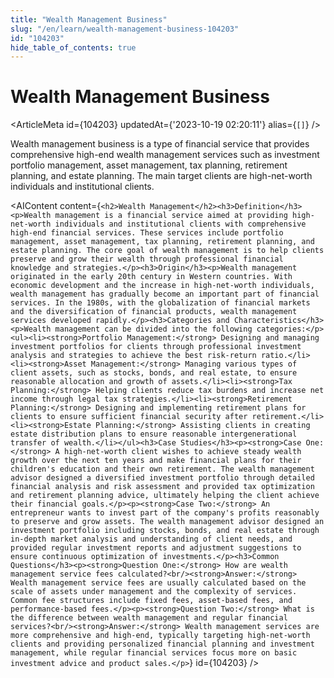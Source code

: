 ```yaml
---
title: "Wealth Management Business"
slug: "/en/learn/wealth-management-business-104203"
id: "104203"
hide_table_of_contents: true
---
```



# Wealth Management Business

<ArticleMeta id={104203} updatedAt={'2023-10-19 02:20:11'} alias={`[]`} />
<div className='border-solid border-b border-t-0 my-4 border-[var(--ifm-color-gray-300)]' />

Wealth management business is a type of financial service that provides comprehensive high-end wealth management services such as investment portfolio management, asset management, tax planning, retirement planning, and estate planning. The main target clients are high-net-worth individuals and institutional clients.

<AIContent content={`<h2>Wealth Management</h2><h3>Definition</h3><p>Wealth management is a financial service aimed at providing high-net-worth individuals and institutional clients with comprehensive high-end financial services. These services include portfolio management, asset management, tax planning, retirement planning, and estate planning. The core goal of wealth management is to help clients preserve and grow their wealth through professional financial knowledge and strategies.</p><h3>Origin</h3><p>Wealth management originated in the early 20th century in Western countries. With economic development and the increase in high-net-worth individuals, wealth management has gradually become an important part of financial services. In the 1980s, with the globalization of financial markets and the diversification of financial products, wealth management services developed rapidly.</p><h3>Categories and Characteristics</h3><p>Wealth management can be divided into the following categories:</p><ul><li><strong>Portfolio Management:</strong> Designing and managing investment portfolios for clients through professional investment analysis and strategies to achieve the best risk-return ratio.</li><li><strong>Asset Management:</strong> Managing various types of client assets, such as stocks, bonds, and real estate, to ensure reasonable allocation and growth of assets.</li><li><strong>Tax Planning:</strong> Helping clients reduce tax burdens and increase net income through legal tax strategies.</li><li><strong>Retirement Planning:</strong> Designing and implementing retirement plans for clients to ensure sufficient financial security after retirement.</li><li><strong>Estate Planning:</strong> Assisting clients in creating estate distribution plans to ensure reasonable intergenerational transfer of wealth.</li></ul><h3>Case Studies</h3><p><strong>Case One:</strong> A high-net-worth client wishes to achieve steady wealth growth over the next ten years and make financial plans for their children's education and their own retirement. The wealth management advisor designed a diversified investment portfolio through detailed financial analysis and risk assessment and provided tax optimization and retirement planning advice, ultimately helping the client achieve their financial goals.</p><p><strong>Case Two:</strong> An entrepreneur wants to invest part of the company's profits reasonably to preserve and grow assets. The wealth management advisor designed an investment portfolio including stocks, bonds, and real estate through in-depth market analysis and understanding of client needs, and provided regular investment reports and adjustment suggestions to ensure continuous optimization of investments.</p><h3>Common Questions</h3><p><strong>Question One:</strong> How are wealth management service fees calculated?<br/><strong>Answer:</strong> Wealth management service fees are usually calculated based on the scale of assets under management and the complexity of services. Common fee structures include fixed fees, asset-based fees, and performance-based fees.</p><p><strong>Question Two:</strong> What is the difference between wealth management and regular financial services?<br/><strong>Answer:</strong> Wealth management services are more comprehensive and high-end, typically targeting high-net-worth clients and providing personalized financial planning and investment management, while regular financial services focus more on basic investment advice and product sales.</p>`} id={104203} />
